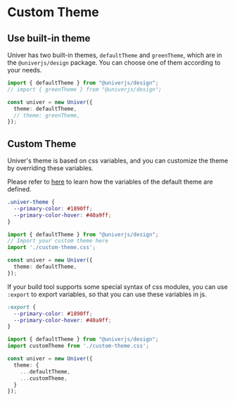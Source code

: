 
# Custom Theme

<BadgeGroup values={[UniverTypes.GENERAL]} value={UniverTypes.GENERAL} />

## Use built-in theme

Univer has two built-in themes, `defaultTheme` and `greenTheme`, which are in the `@univerjs/design` package. You can choose one of them according to your needs.

```typescript
import { defaultTheme } from "@univerjs/design";
// import { greenTheme } from "@univerjs/design";

const univer = new Univer({
  theme: defaultTheme,
  // theme: greenTheme,
});
```

## Custom Theme

Univer's theme is based on css variables, and you can customize the theme by overriding these variables.

Please refer to [here](https://github.com/dream-num/univer/blob/dev/packages/design/src/themes/default.module.less) to learn how the variables of the default theme are defined.

```css
.univer-theme {
  --primary-color: #1890ff;
  --primary-color-hover: #40a9ff;
}
```

```typescript
import { defaultTheme } from "@univerjs/design";
// Import your custom theme here
import './custom-theme.css';

const univer = new Univer({
  theme: defaultTheme,
});
```

If your build tool supports some special syntax of css modules, you can use `:export` to export variables, so that you can use these variables in js.

```css
:export {
  --primary-color: #1890ff;
  --primary-color-hover: #40a9ff;
}
```

```typescript
import { defaultTheme } from "@univerjs/design";
import customTheme from './custom-theme.css';

const univer = new Univer({
  theme: {
    ...defaultTheme,
    ...customTheme,
  }
});
```
